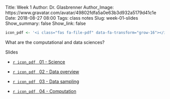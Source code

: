 Title: Week 1
Author: Dr. Glasbrenner
Author_Image: https://www.gravatar.com/avatar/49802fdfa5a0e63b3d932a5179d41c1e
Date: 2018-08-27 08:00
Tags: class notes
Slug: week-01-slides
Show_summary: false
Show_link: false

```r
icon_pdf <- '<i class="fas fa-file-pdf" data-fa-transform="grow-16"></i>&nbsp;'
```

[What are the computational and data sciences?]{.h2}

[Slides]{.h3}

::: {.no-bullets}
*   [`r icon_pdf` &nbsp; [01 - Science]{.card-downloads-format}][slides-01]

*   [`r icon_pdf` &nbsp; [02 - Data overview]{.card-downloads-format}][slides-02]

*   [`r icon_pdf` &nbsp; [03 - Data sampling]{.card-downloads-format}][slides-03]

*   [`r icon_pdf` &nbsp; [04 - Computation]{.card-downloads-format}][slides-04]
:::

[slides-01]: /doc/week01_what_are_comput_data_sci_01_science.pdf
[slides-02]: /doc/week01_what_are_comput_data_sci_02_data_overview.pdf
[slides-03]: /doc/week01_what_are_comput_data_sci_03_data_sampling.pdf
[slides-04]: /doc/week01_what_are_comput_data_sci_04_computation.pdf

